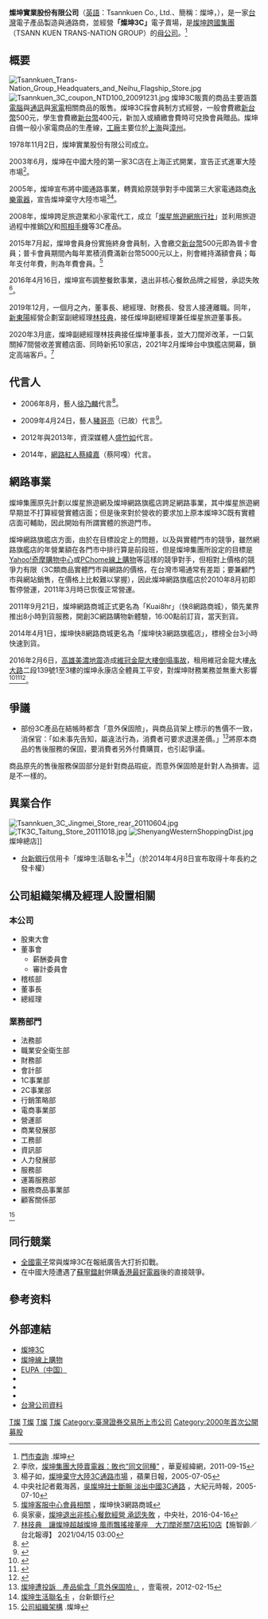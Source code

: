{{Infobox Company
| company_name = 燦坤實業股份有限公司
| company_name_en = Tsannkuen Co., Ltd.
| company_logo = [[檔案:Logo_燦坤.png|200px]]
| company_type = [[股份有限公司|股份有限公司]]
| traded_as = {{twse|2430}}<br/>（2000年9月11日上市）
| trading_name = 燦坤<br/>TK3C
| company_slogan = 挑戰世界高品質第一便宜(1978年11月2日－2020年)<br/>加速你的幸福(2020年－迄今)
| local_code_name = TW
| local_code = 69568009
| foundation = 1978年11月2日（{{age in years and days|1978|11|2|age=no}}）<br/>（[[經濟部商業司|經濟部商業司]]核准登記日期）
| location = {{ROC-TW}}<br/>[[台北市|台北市]][[內湖區|內湖區]][[堤頂大道|堤頂大道]]一段331號5樓
| locations = 
| area_served = [[台灣|台灣]]
| key_people = [[董事長|董事長]]：[[林技典|林技典]]
| founder = [[吳燦坤|吳燦坤]]　
| industry = 多角化經營
| products = 3C產品銷售
| services = 
| capital = [[新臺幣|新台幣]]1,664,688,250元
| revenue = {{profit}}[[新台幣|新台幣]]300億元
| assets = [[新台幣|新台幣]]5,000,000,000元
| operating_income = 
| net_income = {{profit}}[[新台幣|新台幣]]42億元
| num_employees = 4200人
| accounting_period = 
| parent = [[燦坤跨國集團|燦坤跨國集團]]
| subsid = [[燦坤日本電器|燦坤日本電器]]株式會社<br>Tsannkuen USA<br>[[香港|香港]]燦坤公司<br> [[廈門燦坤實業|廈門燦坤實業]]股份有限公司<br>[[上海|上海]]燦坤實業有限公司<br>[[漳州|漳州]]燦坤實業股份有限公司<br>[[燦星國際旅行社|燦星國際旅行社]]股份有限公司
| homepage = {{URL|https://www.tkec.com.tw/}}
| footnotes = 
}}
'''燦坤實業股份有限公司'''（[[英語|英語]]：Tsannkuen Co., Ltd.、簡稱：燦坤，{{Twse|2430}}），是一家[[台灣|台灣]]電子產品製造與通路商，並經營'''「燦坤3C」'''電子賣場，是[[燦坤跨國集團|燦坤跨國集團]]（TSANN KUEN TRANS-NATION GROUP）的[[母公司|母公司]]。<ref>[https://www.tkec.com.tw/other_store.aspx 門市查詢] {{Wayback|url=https://www.tkec.com.tw/other_store.aspx |date=20211212180409 }}.燦坤</ref>

== 概要 ==
[[File:Tsannkuen_Trans-Nation_Group_Headquaters_and_Neihu_Flagship_Store.jpg|thumb]]
[[File:Tsannkuen_3C_coupon_NTD100_20091231.jpg|thumb]]
燦坤3C販賣的商品主要涵蓋[[電腦|電腦]]與[[通訊|通訊]]與[[家電|家電]]相關商品的販售。燦坤3C採會員制方式經營，一般會費繳[[新台幣|新台幣]]500元，學生會費繳[[新台幣|新台幣]]400元，新加入或續繳會費時可兌換會員贈品。燦坤自備一般小家電商品的生產線，[[工廠|工廠]]主要位於[[上海|上海]]與[[漳州|漳州]]。

1978年11月2日，燦坤實業股份有限公司成立。

2003年6月，燦坤在中國大陸的第一家3C店在上海正式開業，宣告正式進軍大陸市場<ref>李欣，[http://big5.huaxia.com/tslj/qycf/2011/09/2584832.html 燦坤集團大陸賣電器：敗也“同文同種”] {{Wayback|url=http://big5.huaxia.com/tslj/qycf/2011/09/2584832.html |date=20200505102353 }}，華夏經緯網，2011-09-15</ref>。

2005年，燦坤宣布將中國通路事業，轉賣給原競爭對手中國第三大家電通路商[[永樂電器|永樂電器]]，宣告燦坤棄守大陸市場<ref>楊子如，[http://www.appledaily.com.tw/appledaily/article/headline/20050705/1890915/ 燦坤棄守大陸3C通路市場] {{Wayback|url=http://www.appledaily.com.tw/appledaily/article/headline/20050705/1890915/ |date=20170811104853 }}，蘋果日報，2005-07-05</ref><ref>中央社記者戴海茜，[http://www.epochtimes.com/b5/5/7/10/n981219.htm 吳燦坤壯士斷腕 淡出中國3C通路] {{Wayback|url=http://www.epochtimes.com/b5/5/7/10/n981219.htm |date=20200505102403 }}，大紀元時報，2005-07-10</ref>。

2008年，燦坤跨足旅遊業和小家電代工，成立「[[燦星旅遊網旅行社|燦星旅遊網旅行社]]」並利用旅遊過程中推銷[[DV|DV]]和[[照相手機|照相手機]]等3C產品。

2015年7月起，燦坤會員身份實施終身會員制，入會繳交[[新台幣|新台幣]]500元即為普卡會員；普卡會員期間內每年累積消費滿新台幣5000元以上，則會維持滿額會員；每年支付年費，則為年費會員。<ref>[http://www.tkec.com.tw/service/servicefaq.aspx?ID=42 燦坤客服中心會員相關] {{Wayback|url=http://www.tkec.com.tw/service/servicefaq.aspx?ID=42 |date=20200812023532 }}，燦坤快3網路商城</ref>

2016年4月16日，燦坤宣布調整餐飲事業，退出非核心餐飲品牌之經營，承認失敗<ref>吳家豪，[http://www.cna.com.tw/news/afe/201604160298-1.aspx 燦坤退出非核心餐飲經營 承認失敗] {{Wayback|url=http://www.cna.com.tw/news/afe/201604160298-1.aspx |date=20180704123626 }}，中央社，2016-04-16</ref>。

2019年12月，一個月之內，董事長、總經理、財務長、發言人接連離職。同年，[[新東陽|新東陽]]經營企劃室副總經理[[林技典|林技典]]，接任燦坤副總經理兼任燦星旅遊董事長。

2020年3月底，燦坤副總經理林技典接任燦坤董事長，並大刀闊斧改革，一口氣關掉7間營收差實體店面、同時新拓10家店，2021年2月燦坤台中旗艦店開幕，鎖定高端客戶。<ref>[https://tw.appledaily.com/property/20210415/SZ3MJU4KIVGJZGLYNZ3BF3H2TM/ 林技典　讓燦坤超越燦坤 風雨飄搖接董座　大刀闊斧關7店拓10店]【施智齡／台北報導】 2021/04/15 03:00</ref>

== 代言人 ==
*2006年8月，藝人[[徐乃麟|徐乃麟]]代言<ref>{{Cite web|url=http://www.appledaily.com.tw/appledaily/article/finance/20061121/3046111|author=魏鑫陽、蕭文康、王郁倫|title=代言人捅漏子 廣告商滿頭包趙建銘影響生寶形象 尹乃菁倒扁遭統一急凍|publisher=[[台灣蘋果日報|台灣蘋果日報]]|date=2006-11-21|accessdate=2017-05-29}}</ref>。

*2009年4月24日，藝人[[豬哥亮|豬哥亮]]（已故）代言<ref>{{Cite web|url=http://www.appledaily.com.tw/appledaily/article/headline/20090425/31576547|author=|title=復出 豬哥亮：感謝媒體拍到我新廣告片飾5角色「感覺回來了」片酬250萬|publisher=台灣蘋果日報|date=2009-04-25|accessdate=2017-05-29|archive-date=2017-04-03|archive-url=https://web.archive.org/web/20170403161202/http://www.appledaily.com.tw/appledaily/article/headline/20090425/31576547/|dead-url=no}}</ref>。

*2012年與2013年，資深媒體人[[盛竹如|盛竹如]]代言。

*2014年，[[網路紅人|網路紅人]][[蔡緯嘉|蔡緯嘉]]（蔡阿嘎）代言。

== 網路事業 ==
燦坤集團原先計劃以燦星旅遊網及燦坤網路旗艦店跨足網路事業，其中燦星旅遊網早期並不打算經營實體店面；但是後來對於營收的要求加上原本燦坤3C既有實體店面可輔助，因此開始有所謂實體的旅遊門市。

燦坤網路旗艦店方面，由於在目標設定上的問題，以及與實體門市的競爭，雖然網路旗艦店的年營業額在各門市中排行算是前段班，但是燦坤集團所設定的目標是[[Yahoo!奇摩|Yahoo!奇摩購物中心]]或[[PChome_Online網路家庭|PChome線上購物]]等這樣的競爭對手，但相對上價格的競爭力有限（3C類商品實體門市與網路的價格，在台灣市場通常有差距；要兼顧門市與網站銷售，在價格上比較難以掌握），因此燦坤網路旗艦店於2010年8月初即暫停營運，2011年3月時已恢復正常營運。

2011年9月21日，燦坤網路商城正式更名為「Kuai8hr」（快8網路商城），領先業界推出8小時到貨服務，開創3C網路購物新體驗，16:00點前訂貨，當天到貨。

2014年4月1日，燦坤快8網路商城更名為「燦坤快3網路旗艦店」，標榜全台3小時快速到貨。

2016年2月6日，[[2016年高雄美濃地震|高雄美濃地震]]造成[[維冠金龍大樓倒塌事故|維冠金龍大樓倒塌事故]]，租用維冠金龍大樓[[永大路|永大路]]二段139號1至3樓的燦坤永康店全體員工平安，對燦坤財務業務並無重大影響<ref>{{cite news|author=王憶紅|coauthors=|url=http://news.ltn.com.tw/news/business/breakingnews/1596964|title=永康維冠大樓倒塌 燦坤：造成承租店面損失|work=|publisher=[[自由時報|自由時報]]|pages=|date=2016-02-06|accessdate=2016-02-07|archive-date=2018-05-18|archive-url=https://web.archive.org/web/20180518055013/http://news.ltn.com.tw/news/business/breakingnews/1596964|dead-url=no}}</ref><ref>{{cite news|author=鉅亨網|coauthors=|url=http://n.yam.com/cnyes/fn/20160206/20160206547582.html|title=燦坤實業：公告105/02/06高雄美濃大地震，對本公司財務業務並無重大影響|work=|publisher=[[yam蕃薯藤新聞|yam蕃薯藤新聞]]|pages=|date=2016-02-06|accessdate=2016-02-07|archive-date=2017-03-05|archive-url=https://web.archive.org/web/20170305020740/http://n.yam.com/cnyes/fn/20160206/20160206547582.html|dead-url=no}}</ref><ref>{{cite news|author=楊寧芷|coauthors=|url=http://www.appledaily.com.tw/realtimenews/article/new/20160206/791851/|title=台南永康維冠金龍大樓倒塌 燦坤永康店員工平安|work=|publisher=[[蘋果日報|蘋果日報]]|pages=|date=2016-02-06|accessdate=2016-02-07|archive-date=2017-03-05|archive-url=https://web.archive.org/web/20170305002349/http://www.appledaily.com.tw/realtimenews/article/new/20160206/791851/|dead-url=no}}</ref>。

== 爭議 ==
* 部份3C產品在結帳時都含「意外保固險」，與商品貨架上標示的售價不一致，消保官：「如未事先告知，屬違法行為，消費者可要求退還差價。」<ref>[http://www.nexttv.com.tw/vod/10102407?slug=news-topic 燦坤遭投訴　產品偷含「意外保固險」] {{Wayback|url=http://www.nexttv.com.tw/vod/10102407?slug=news-topic |date=20120220045110 }}，壹電視，2012-02-15</ref>將原本商品的售後服務的保固，要消費者另外付費購買，也引起爭議。
商品原先的售後服務保固部分是針對商品瑕疵，而意外保固險是針對人為損害。這是不一樣的。

== 異業合作 ==
[[File:Tsannkuen_3C_Jingmei_Store_rear_20110604.jpg|thumb]] 
[[File:TK3C_Taitung_Store_20111018.jpg|thumb]] 
[[File:ShenyangWesternShoppingDist.jpg|thumb]]燦坤總店]]
* [[台新銀行|台新銀行]]信用卡「燦坤生活聯名卡<ref>[https://www.taishinbank.com.tw/TSB/personal/credit/intro/overview/cg023/card002/ 燦坤生活聯名卡] ，台新銀行</ref>」（於2014年4月8日宣布取得十年長約之發卡權）

==公司組織架構及經理人設置相關==
===本公司===
*股東大會
*董事會
**薪酬委員會
**審計委員會
*稽核部
*董事長
*總經理

===業務部門===
*法務部
*職業安全衛生部
*財務部
*會計部
*1C事業部
*2C事業部
*行銷策略部
*電商事業部
*營運部
*商業發展部
*工務部
*資訊部
*人力發展部
*服務部
*運籌服務部
*服務商品事業部
*顧客關係部
<ref>[http://www.tk3c.com.tw/TKStructure.aspx?mnuid=1243 公司組織架構] {{Wayback|url=http://www.tk3c.com.tw/TKStructure.aspx?mnuid=1243 |date=20180223114348 }}.燦坤</ref>

== 同行競業 ==
* [[全國電子|全國電子]]常與燦坤3C在報紙廣告大打折扣戰。
*在中國大陸遭遇了[[蘇寧鐳射|蘇寧鐳射]]併購[[香港最好電器|香港最好電器]]後的直接競爭。
== 參考资料 ==
{{reflist}}

== 外部連結 ==
{{commons category|Tsannkuen 3C}}
* [http://www.tk3c.com.tw/ 燦坤3C] {{Wayback|url=http://www.tk3c.com.tw/ |date=20210423014248 }}{{zh-tw}}
* [http://www.tkec.com.tw/ 燦坤線上購物] {{Wayback|url=http://www.tkec.com.tw/ |date=20210423014300 }}{{zh-tw}}
* [http://www.eupa.cn/ EUPA（中国）] {{Wayback|url=http://www.eupa.cn/ |date=20150813192427 }}{{zh-cn}}
* {{facebook|tkec520|燦坤3C}}{{zh-tw}}
* {{facebook|52tk3c|燦坤智慧生活家}}{{zh-tw}}
* {{youtube|channel=UCcUvfyoDHgkavCt4e4dK1Gg}}{{zh-tw}}
* [http://company.g0v.ronny.tw/id/69568009 台灣公司資料] {{Wayback|url=http://company.g0v.ronny.tw/id/69568009 |date=20211228000211 }}

{{Taiwan Professional shops}}

[[Category:台灣3C賣場|T燦]]
[[Category:燦坤跨國集團|T燦]]
[[Category:總部位於內湖區的工商業機構|T燦]]
[[Category:1978年成立的公司|T燦]]
[[Category:臺灣證券交易所上市公司|Category:臺灣證券交易所上市公司]]
[[Category:2000年首次公開募股|Category:2000年首次公開募股]]